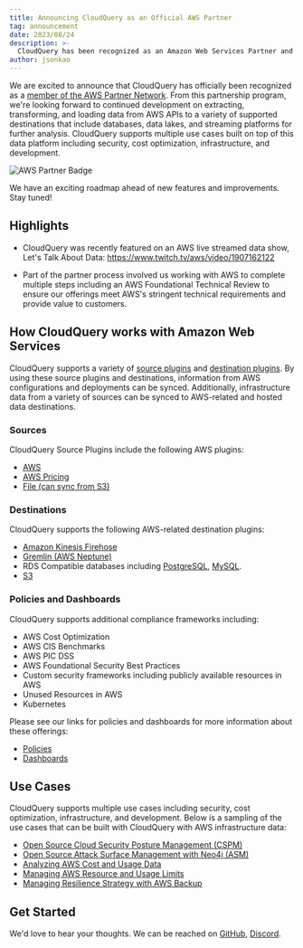 ```yaml
---
title: Announcing CloudQuery as an Official AWS Partner
tag: announcement
date: 2023/08/24
description: >-
  CloudQuery has been recognized as an Amazon Web Services Partner and validated via a foundational technical review.  This Partner program will enable CloudQuery to build and service more customer needs including security, cost optimization, infrastructure, and development.
author: jsonkao
---
```



<BlogHeader/>

We are excited to announce that CloudQuery has officially been recognized as a [member of the AWS Partner Network](https://partners.amazonaws.com/partners/0010h00001kNW07AAG).  From this partnership program, we're looking forward to continued development on extracting, transforming, and loading data from AWS APIs to a variety of supported destinations that include databases, data lakes, and streaming platforms for further analysis.  CloudQuery supports multiple use cases built on top of this data platform including security, cost optimization, infrastructure, and development.

![AWS Partner Badge](/images/blog/announcing-aws-partnership/partnerbadge.png)

We have an exciting roadmap ahead of new features and improvements.  Stay tuned!

## Highlights

* CloudQuery was recently featured on an AWS live streamed data show, Let's Talk About Data: https://www.twitch.tv/aws/video/1907162122

* Part of the partner process involved us working with AWS to complete multiple steps including an AWS Foundational Technical Review to ensure our offerings meet AWS's stringent technical requirements and provide value to customers. 

## How CloudQuery works with Amazon Web Services

CloudQuery supports a variety of [source plugins](https://hub.cloudquery.io/plugins/source/cloudquery/overview) and [destination plugins](/docs/plugins/destinations/overview).  By using these source plugins and destinations, information from AWS configurations and deployments can be synced.  Additionally, infrastructure data from a variety of sources can be synced to AWS-related and hosted data destinations.

### Sources

CloudQuery Source Plugins include the following AWS plugins:

* [AWS](https://hub.cloudquery.io/plugins/source/cloudquery/aws)
* [AWS Pricing](https://hub.cloudquery.io/plugins/source/cloudquery/awspricing)
* [File (can sync from S3)](https://hub.cloudquery.io/plugins/source/cloudquery/file)

### Destinations

CloudQuery supports the following AWS-related destination plugins:

* [Amazon Kinesis Firehose](https://hub.cloudquery.io/plugins/destination/cloudquery/firehose)
* [Gremlin (AWS Neptune)](https://hub.cloudquery.io/plugins/destination/cloudquery/gremlin)
* RDS Compatible databases including [PostgreSQL](https://hub.cloudquery.io/plugins/destination/cloudquery/postgresql), [MySQL](https://hub.cloudquery.io/plugins/destination/cloudquery/mysql).
* [S3](https://hub.cloudquery.io/plugins/destination/cloudquery/s3)

### Policies and Dashboards

CloudQuery supports additional compliance frameworks including:
* AWS Cost Optimization
* AWS CIS Benchmarks
* AWS PIC DSS
* AWS Foundational Security Best Practices
* Custom security frameworks including publicly available resources in AWS
* Unused Resources in AWS
* Kubernetes 

Please see our links for policies and dashboards for more information about these offerings:
* [Policies](https://www.cloudquery.io/docs/core-concepts/policies)
* [Dashboards](https://www.cloudquery.io/docs/core-concepts/dashboards)

## Use Cases

CloudQuery supports multiple use cases including security, cost optimization, infrastructure, and development.  Below is a sampling of the use cases that can be built with CloudQuery with AWS infrastructure data:

* [Open Source Cloud Security Posture Management (CSPM)](https://www.cloudquery.io/how-to-guides/open-source-cspm)
* [Open Source Attack Surface Management with Neo4j (ASM)](https://www.cloudquery.io/how-to-guides/attack-surface-management-with-graph)
* [Analyzing AWS Cost and Usage Data](https://www.cloudquery.io/how-to-guides/query-aws-cost-and-usage-athena)
* [Managing AWS Resource and Usage Limits](https://www.cloudquery.io/how-to-guides/aws-resource-limits-and-service-quotas)
* [Managing Resilience Strategy with AWS Backup](https://www.cloudquery.io/how-to-guides/manage-resilience-with-aws-backup)

## Get Started

We'd love to hear your thoughts.  We can be reached on [GitHub](https://github.com/cloudquery/cloudquery/issues), [Discord](https://www.cloudquery.io/discord).
